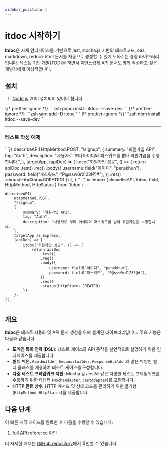 ```yaml
---
sidebar_position: 1
---
```



# itdoc 시작하기

**itdoc**은 자체 인터페이스를 기반으로 jest, mocha.js 기반의 테스트코드, oas, markdown, redocli-html
문서를 자동으로 생성할 수 있게 도와주는 경량 라이브러리입니다. 테스트 기반 개발(TDD)을 하면서
자연스럽게 API 문서도 함께 작성하고 싶은 개발자에게 이상적입니다.

## 설치

1. [Node.js](https://nodejs.org/en/download/) 20이 설치되어 있어야 합니다.

<Tabs>
    {/* prettier-ignore */}
    <TabItem value="pnpm" label="pnpm" default>
        ```zsh
        pnpm install itdoc --save-dev
        ```
    </TabItem>
    {/* prettier-ignore */}
    <TabItem value="yarn" label="yarn">
        ```zsh
        yarn add -D itdoc
        ```
    </TabItem>
    {/* prettier-ignore */}
    <TabItem value="npm" label="npm">
        ```zsh
        npm install itdoc --save-dev
        ```
    </TabItem>
</Tabs>

---

### 테스트 작성 예제

<Tabs>
    <TabItem value="js" label="JavaScript" default>
    ```js
    describeAPI(
        HttpMethod.POST,
        "/signup",
        {
            summary: "회원가입 API",
            tag: "Auth",
            description: "사용자로 부터 아이디와 패스워드를 받아 회원가입을 수행합니다.",
        },
        targetApp,
        (apiDoc) => {
            itdoc("회원가입 성공", () => {
                return apiDoc
                    .test()
                    .req()
                    .body({
                        username: field("아이디", "penekhun"),
                        password: field("패스워드", "P@ssw0rd123!@#"),
                    })
                    .res()
                    .status(HttpStatus.CREATED)
            })
        },
    )
    ```
    </TabItem>
    <TabItem value="ts" label="TypeScript">
    ```ts
    import { describeAPI, itdoc, field, HttpMethod, HttpStatus } from 'itdoc';

    describeAPI(
        HttpMethod.POST,
        "/signup",
        {
            summary: "회원가입 API",
            tag: "Auth",
            description: "사용자로 부터 아이디와 패스워드를 받아 회원가입을 수행합니다.",
        },
        targetApp as Express,
        (apiDoc) => {
            itdoc("회원가입 성공", () => {
                return apiDoc
                    .test()
                    .req()
                    .body({
                        username: field("아이디", "penekhun"),
                        password: field("패스워드", "P@ssw0rd123!@#"),
                    })
                    .res()
                    .status(HttpStatus.CREATED)
            })
        },
    );
    ```

</TabItem>
</Tabs>

## 개요

**itdoc**은 테스트 자동화 및 API 문서 생성을 위해 설계된 라이브러리입니다. 주요 기능은 다음과
같습니다:

- **도메인 특화 언어 (DSL):** 테스트 케이스와 API 동작을 선언적으로 설명하기 위한 인터페이스를
  제공합니다.
- **빌더 패턴:** `RootBuilder`, `RequestBuilder`, `ResponseBuilder`와 같은 다양한 빌더 클래스를
  제공하여 테스트 케이스를 구성합니다.
- **다중 테스트 프레임워크 지원:** Mocha 및 Jest와 같은 다양한 테스트 프레임워크를 수용하기 위한
  어댑터 (`MochaAdapter`, `JestAdapter`)를 포함합니다.
- **HTTP 관련 상수:** HTTP 메서드 및 상태 코드를 관리하기 위한 열거형 (`HttpMethod`, `HttpStatus`)을
  제공합니다.

## 다음 단계

이 빠른 시작 가이드를 완료한 후 다음을 수행할 수 있습니다:

1. [full API reference](./api-reference/reference) 확인

더 자세한 예제는 [GitHub repository](https://github.com/do-pa/itdoc/tree/main/examples)에서 확인할
수 있습니다.

